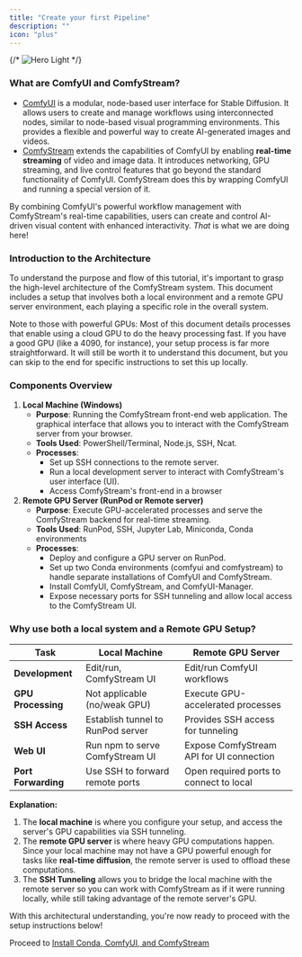 ```yaml
---
title: "Create your first Pipeline"
description: ""
icon: "plus"
---
```


{/* <img alt="Hero Light" classname="block dark:hidden" src="/images/hero-light.svg" /> */}

### **What are ComfyUI and ComfyStream?**

- [ComfyUI](https://github.com/comfyanonymous/ComfyUI) is a modular, node-based user interface for Stable Diffusion. It allows users to create and manage workflows using interconnected nodes, similar to node-based visual programming environments. This provides a flexible and powerful way to create AI-generated images and videos.
- [ComfyStream](https://github.com/yondonfu/comfystream) extends the capabilities of ComfyUI by enabling **real-time streaming** of video and image data. It introduces networking, GPU streaming, and live control features that go beyond the standard functionality of ComfyUI. ComfyStream does this by wrapping ComfyUI and running a special version of it.

By combining ComfyUI's powerful workflow management with ComfyStream's real-time capabilities, users can create and control AI-driven visual content with enhanced interactivity. *That* is what we are doing here!

### **Introduction to the Architecture**

To understand the purpose and flow of this tutorial, it's important to grasp the high-level architecture of the ComfyStream system. This document includes a setup that involves both a local environment and a remote GPU server environment, each playing a specific role in the overall system.

<Note>Note to those with powerful GPUs: Most of this document details processes that enable using a cloud GPU to do the heavy processing fast. If you have a good GPU (like a 4090, for instance), your setup process is far more straightforward. It will still be worth it to understand this document, but you can skip to the end for specific instructions to set this up locally.</Note>

### **Components Overview**

1. **Local Machine (Windows)**
    - **Purpose**: Running the ComfyStream front-end web application. The graphical interface that allows you to interact with the ComfyStream server from your browser.
    - **Tools Used**: PowerShell/Terminal, Node.js, SSH, Ncat.
    - **Processes**:
        - Set up SSH connections to the remote server.
        - Run a local development server to interact with ComfyStream's user interface (UI).
        - Access ComfyStream's front-end in a browser
2. **Remote GPU Server (RunPod or Remote server)**
    - **Purpose**: Execute GPU-accelerated processes and serve the ComfyStream backend for real-time streaming.
    - **Tools Used**: RunPod, SSH, Jupyter Lab, Miniconda, Conda environments
    - **Processes**:
        - Deploy and configure a GPU server on RunPod.
        - Set up two Conda environments (comfyui and comfystream) to handle separate installations of ComfyUI and ComfyStream.
        - Install ComfyUI, ComfyStream, and ComfyUI-Manager.
        - Expose necessary ports for SSH tunneling and allow local access to the ComfyStream UI.

### **Why use both a local system and a Remote GPU Setup?**

| **Task** | **Local Machine** | **Remote GPU Server** |
| --- | --- | --- |
| **Development** | Edit/run, ComfyStream UI | Edit/run ComfyUI workflows |
| **GPU Processing** | Not applicable (no/weak GPU) | Execute GPU-accelerated processes |
| **SSH Access** | Establish tunnel to RunPod server | Provides SSH access for tunneling |
| **Web UI** | Run npm to serve ComfyStream UI | Expose ComfyStream API for UI connection |
| **Port Forwarding** | Use SSH to forward remote ports | Open required ports to connect to local |

**Explanation:**

1. The **local machine** is where you configure your setup, and access the server's GPU capabilities via SSH tunneling.
2. The **remote GPU server** is where heavy GPU computations happen. Since your local machine may not have a GPU powerful enough for tasks like **real-time diffusion**, the remote server is used to offload these computations.
3. The **SSH Tunneling** allows you to bridge the local machine with the remote server so you can work with ComfyStream as if it were running locally, while still taking advantage of the remote server's GPU.

With this architectural understanding, you're now ready to proceed with the setup instructions below!


Proceed to [Install Conda, ComfyUI, and ComfyStream](../develop-pipeline/local-testing)
